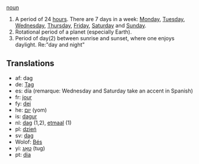 [[noun]]

#A period of 24 [[hour]]s. There are 7 days in a week: [[Monday]], [[Tuesday]], [[Wednesday]], [[Thursday]], [[Friday]], [[Saturday]] and [[Sunday]].
#Rotational period of a planet (especially Earth).
#Period of day(2) between sunrise and sunset, where one enjoys daylight. Re:"day and night"

==Translations==
*af: dag
*de: [[Tag]]
*es: día (remarque: Wednesday and Saturday take an accent in Spanish)
*fr: [[jour]]
*fy: [[dei]] 
*he: [[יום]] (yom)
*is: [[dagur]]
*nl: [[dag]] (1,2), [[etmaal]] (1)
*pl: [[dzień]]
*sv: [[dag]]
*Wolof: [[Bés]]
*yi: [[טאָג]] (tug)
*pt: [[dia]]